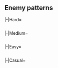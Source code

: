 <!-- 2 -->
{{Notice|The following enemy patterns and ship drops are autogenerated.<br>If in doubt, use tooltips to check sample sizes.}}
==Enemy patterns==
{{Section}}
<tabber>
|-|Hard=
{{Event/Map|
{{Event/MapNode|1|Hard|x=163|y=103}}
{{Event/MapNode|A|Hard|x=222|y=197}}
{{Event/MapNode|B|Hard|x=277|y=292}}
{{Event/MapNode|C|Hard|x=278|y=156}}
{{Event/MapNode|D|Hard|x=282|y=106}}
{{Event/MapNode|E|Hard|x=293|y=245}}
{{Event/MapNode|F|Hard|x=325|y=199}}
{{Event/MapNode|G|Hard|x=335|y=117}}
{{Event/MapNode|H|Hard|x=352|y=299}}
{{Event/MapNode|I|Hard|x=358|y=231}}
{{Event/MapNode|J|Hard|x=380|y=85}}
{{Event/MapNode|K|Hard|x=389|y=164}}
{{Event/MapNode|L|Hard|x=410|y=271}}
{{Event/MapNode|M|Hard|x=425|y=313}}
{{Event/MapNode|N|Hard|x=436|y=208}}
{{Event/MapNode|O|Hard|x=445|y=173}}
{{Event/MapNode|P|Hard|x=443|y=257}}
{{Event/MapNode|Q|Hard|x=460|y=231}}
{{Event/MapNode|R|Hard|x=491|y=259}}
{{Event/MapNode|S|Hard|x=478|y=300}}
{{Event/MapNode|T|Hard|x=432|y=127}}
{{Event/MapNode|U|Hard|x=503|y=88}}
{{Event/MapNode|V|Hard|x=498|y=181}}
{{Event/MapNode|W|Hard|x=540|y=130}}
{{Event/MapNode|X|Hard|x=551|y=223}}
{{Event/MapNode|Y|Hard|x=575|y=103}}
{{Event/MapNode|Z|Hard|x=588|y=183}}
{{Event/MapNode|ZZ|Hard|x=487|y=146}}
}}
<div class="scrollable" style="width:800px;max-height:400px;overflow:auto;">
{{Map/Nodes|diff=Hard|name=深海レーダー射撃 重巡戦隊
|B
|Ambush
|{{TooltipSimple|Line Ahead|31% (716/2294)}}<br>{{TooltipSimple|Echelon|20% (464/2294)}}
|Heavy Cruiser Ne-Class/Elite
|Heavy Cruiser Ne-Class/Elite
|Destroyer Ni-Class/Kai Late Model
|Destroyer Ni-Class/Kai Late Model
|Destroyer Ni-Class/Kai
|Destroyer Ni-Class/Kai
|-
|B
|Ambush
|{{TooltipSimple|Line Ahead|29% (673/2294)}}<br>{{TooltipSimple|Echelon|19% (441/2294)}}
|Heavy Cruiser Ne-Class/Elite
|Heavy Cruiser Ne-Class/Elite
|Heavy Cruiser Ne-Class/Elite
|Destroyer Ni-Class/Kai Late Model Elite
|Destroyer Ni-Class/Kai Late Model
|Destroyer Ni-Class/Kai Late Model
}}
{{Map/Nodes|diff=Hard|name=深海潜水艦隊 増援阻止線
|C
|Normal
|{{TooltipSimple|Echelon|24% (20833/85780)}}
|New Submarine Princess/Flagship III
|Submarine So-Class
|Submarine So-Class
|-
|C
|Normal
|{{TooltipSimple|Echelon|33% (28482/85780)}}
|New Submarine Princess/Flagship III
|Submarine So-Class/Elite
|Submarine So-Class/Elite
|-
|C
|Normal
|{{TooltipSimple|Echelon|24% (20662/85780)}}
|New Submarine Princess/Flagship III
|Submarine So-Class
|Submarine So-Class
|Submarine Yo-Class/Elite
|-
|C
|Normal
|{{TooltipSimple|Echelon|18% (15803/85780)}}
|New Submarine Princess/Flagship III
|Submarine So-Class/Elite
|Submarine So-Class/Elite
|Submarine So-Class/Elite
}}
{{Map/Nodes|diff=Hard|name=リコリス飛行場 基地航空隊
|D
|Defense
|{{TooltipSimple|Diamond|20% (13336/66886)}}
|Lycoris Princess/IV
|Airfield Princess/V
|-
|D
|Defense
|{{TooltipSimple|Diamond|20% (13398/66886)}}
|Lycoris Princess/IV
|Airfield Princess/V
|Airfield Princess/V
|-
|D
|Defense
|{{TooltipSimple|Diamond|20% (13361/66886)}}
|Lycoris Princess/V
|Airfield Princess/V
|Airfield Princess/V
|-
|D
|Defense
|{{TooltipSimple|Diamond|20% (13372/66886)}}
|Lycoris Princess/V
|Airfield Princess/V
|Airfield Princess/V
|Airfield Princess/V
|-
|D
|Defense
|{{TooltipSimple|Diamond|20% (13419/66886)}}
|Lycoris Princess/V
|Airfield Princess/VI
|Airfield Princess/VI
|Airfield Princess/V
}}
{{Map/Nodes|diff=Hard|name=深海巡洋艦部隊 前衛警戒隊
|E
|Normal
|{{TooltipSimple|Line Ahead|45% (15354/34357)}}<br>{{TooltipSimple|Double Line|30% (10460/34357)}}<br>{{TooltipSimple|Echelon|25% (8543/34357)}}
|Light Cruiser He-Class/Flagship
|Light Cruiser Ho-Class/Flagship
|Light Cruiser Tsu-Class/Elite
|Destroyer Ro-Class/Late Model
|Destroyer Ro-Class/Late Model
|Destroyer Ro-Class/Late Model
}}
{{Map/Nodes|diff=Hard|name=リコリス飛行場 基地航空隊
|F
|Defense
|{{TooltipSimple|Diamond|19% (8726/45676)}}
|Lycoris Princess/V
|-
|F
|Defense
|{{TooltipSimple|Diamond|19% (8734/45676)}}
|Lycoris Princess/IV
|Airfield Princess/V
|-
|F
|Defense
|{{TooltipSimple|Diamond|19% (8681/45676)}}
|Lycoris Princess/V
|Airfield Princess/V
|-
|F
|Defense
|{{TooltipSimple|Diamond|21% (9799/45676)}}
|Lycoris Princess/V
|Airfield Princess/V
|Airfield Princess/V
|-
|F
|Defense
|{{TooltipSimple|Diamond|21% (9736/45676)}}
|Lycoris Princess/V
|Airfield Princess/VI
|Airfield Princess/VI
}}
{{Map/Nodes|diff=Hard|name=リコリス飛行場 基地航空隊
|I
|Defense
|{{TooltipSimple|Diamond|20% (5933/29764)}}
|Lycoris Princess/IV
|Airfield Princess/V
|-
|I
|Defense
|{{TooltipSimple|Diamond|19% (5787/29764)}}
|Lycoris Princess/IV
|Airfield Princess/V
|Airfield Princess/V
|-
|I
|Defense
|{{TooltipSimple|Diamond|20% (6065/29764)}}
|Lycoris Princess/V
|Airfield Princess/V
|Airfield Princess/V
|-
|I
|Defense
|{{TooltipSimple|Diamond|20% (6032/29764)}}
|Lycoris Princess/V
|Airfield Princess/V
|Airfield Princess/V
|Airfield Princess/V
|-
|I
|Defense
|{{TooltipSimple|Diamond|20% (5947/29764)}}
|Lycoris Princess/V
|Airfield Princess/VI
|Airfield Princess/V
|Airfield Princess/V
}}
{{Map/Nodes|diff=Hard|name=深海ソロモン艦隊 前衛集団
|J
|Normal
|{{TooltipSimple|Line Ahead|30% (15343/50631)}}<br>{{TooltipSimple|Double Line|30% (15184/50631)}}
|Heavy Cruiser Ri-Class/Flagship
|Heavy Cruiser Ne-Class/Elite
|Heavy Cruiser Ne-Class/Elite
|Light Cruiser Tsu-Class
|Destroyer Ro-Class/Late Model
|Destroyer Ro-Class/Late Model
|-
|J
|Normal
|{{TooltipSimple|Diamond|40% (20104/50631)}}
|Light Carrier Nu-Class/Kai Flagship IV
|Heavy Cruiser Ne-Class/Elite
|Heavy Cruiser Ne-Class/Elite
|Light Cruiser Tsu-Class
|Destroyer Ro-Class/Late Model
|Destroyer Ro-Class/Late Model
}}
{{Map/Nodes|diff=Hard|name=リコリス飛行場 基地航空隊
|K
|Defense
|{{TooltipSimple|Diamond|10% (1103/11021)}}
|Lycoris Princess/IV
|-
|K
|Defense
|{{TooltipSimple|Diamond|10% (1117/11021)}}
|Lycoris Princess/IV
|Airfield Princess/V
|-
|K
|Defense
|{{TooltipSimple|Diamond|20% (2167/11021)}}
|Lycoris Princess/IV
|Airfield Princess/V
|Airfield Princess/V
|-
|K
|Defense
|{{TooltipSimple|Diamond|20% (2205/11021)}}
|Lycoris Princess/V
|Airfield Princess/V
|Airfield Princess/V
|-
|K
|Defense
|{{TooltipSimple|Diamond|20% (2217/11021)}}
|Lycoris Princess/V
|Airfield Princess/V
|Airfield Princess/V
|Airfield Princess/V
|-
|K
|Defense
|{{TooltipSimple|Diamond|20% (2212/11021)}}
|Lycoris Princess/V
|Airfield Princess/VI
|Airfield Princess/V
|Airfield Princess/V
}}
{{Map/Nodes|diff=Hard|name=深海ソロモン艦隊 重巡戦隊 前衛
|L
|Normal
|{{TooltipSimple|Line Ahead|40% (9614/24223)}}<br>{{TooltipSimple|Double Line|30% (7356/24223)}}<br>{{TooltipSimple|Echelon|30% (7253/24223)}}
|Heavy Cruiser Ri-Class/Kai Flagship
|Heavy Cruiser Ri-Class/Flagship
|Heavy Cruiser Ri-Class/Flagship
|Light Cruiser Tsu-Class
|Destroyer Ro-Class/Late Model
|Destroyer Ro-Class/Late Model
}}
{{Map/Nodes|diff=Hard|name=リコリス飛行場 基地航空隊
|N
|Defense
|{{TooltipSimple|Diamond|19% (781/4025)}}
|Lycoris Princess/IV
|Airfield Princess/V
|-
|N
|Defense
|{{TooltipSimple|Diamond|20% (812/4025)}}
|Lycoris Princess/IV
|Airfield Princess/V
|Airfield Princess/V
|-
|N
|Defense
|{{TooltipSimple|Diamond|20% (814/4025)}}
|Lycoris Princess/V
|Airfield Princess/V
|Airfield Princess/V
|-
|N
|Defense
|{{TooltipSimple|Diamond|20% (812/4025)}}
|Lycoris Princess/V
|Airfield Princess/V
|Airfield Princess/V
|Airfield Princess/V
|-
|N
|Defense
|{{TooltipSimple|Diamond|20% (806/4025)}}
|Lycoris Princess/V
|Airfield Princess/VI
|Airfield Princess/VI
|Airfield Princess/V
}}
{{Map/Nodes|diff=Hard|name=深海ブイン攻略部隊 火力支援群
|O
|Normal
|{{TooltipSimple|Line Ahead|45% (2652/5917)}}<br>{{TooltipSimple|Double Line|30% (1790/5917)}}<br>{{TooltipSimple|Diamond|25% (1475/5917)}}
|Battleship Princess
|Battleship Princess
|Light Cruiser Tsu-Class/Elite
|Destroyer Ni-Class/Kai Late Model Elite
|Destroyer Ni-Class/Kai Late Model
|Destroyer Ni-Class/Kai Late Model
}}
{{Map/Nodes|diff=Hard|name=深海ソロモン配備 魚雷艇教導団
|Q
|Normal
|{{TooltipSimple|Echelon|31% (50/160)}}
|Destroyer Ni-Class/Kai Late Model Elite
|Destroyer Ni-Class/Kai Late Model Elite
|PT Imp Pack/IV
|PT Imp Pack/IV
|PT Imp Pack/III
|PT Imp Pack/III
|-
|Q
|Normal
|{{TooltipSimple|Echelon|31% (50/160)}}
|Destroyer Ni-Class/Kai Late Model Elite
|Destroyer Ni-Class/Kai Late Model Elite
|Destroyer Ni-Class/Kai Late Model Elite
|PT Imp Pack/IV
|PT Imp Pack/IV
|PT Imp Pack/IV
|-
|Q
|Normal
|{{TooltipSimple|Echelon|38% (60/160)}}
|Light Cruiser Tsu-Class/Elite
|Destroyer Ni-Class/Kai Late Model Elite
|Destroyer Ni-Class/Kai Late Model Elite
|PT Imp Pack/IV
|PT Imp Pack/IV
|PT Imp Pack/IV
}}
{{Map/Nodes|diff=Hard|name=深海レーダー射撃 戦艦戦隊
|R
|Ambush
|{{TooltipSimple|Line Ahead|25% (3/12)}}<br>{{TooltipSimple|Echelon|33% (4/12)}}
|Battleship Ta-Class/Elite
|Battleship Ta-Class/Elite
|Destroyer Ni-Class/Kai Late Model Elite
|Destroyer Ni-Class/Kai Late Model Elite
|Destroyer Ni-Class/Kai
|Destroyer Ni-Class/Kai
|-
|R
|Ambush
|{{TooltipSimple|Line Ahead|42% (5/12)}}
|Battleship Ta-Class/Flagship
|Battleship Ta-Class/Flagship
|Destroyer Ni-Class/Kai Late Model Flagship
|Destroyer Ni-Class/Kai Late Model Flagship
|Destroyer Ni-Class/Kai Late Model
|Destroyer Ni-Class/Kai Late Model
}}
{{Map/Nodes|diff=Hard|name=深海ブイン攻略部隊 支援艦隊
|S
|Boss
|{{TooltipSimple|Line Ahead|35% (6966/19842)}}
|Southern War Princess
|Light Cruiser Tsu-Class/Elite
|Light Cruiser Tsu-Class/Elite
|Destroyer Na-Class/Late Model Elite
|Destroyer Na-Class/Late Model Elite
|Destroyer Na-Class/Late Model Elite
|-
|S
|Boss
|{{TooltipSimple|Line Ahead|35% (6930/19842)}}
|Southern War Princess
|Light Cruiser Tsu-Class/Elite
|Light Cruiser Tsu-Class/Elite
|Destroyer Ni-Class/Kai Late Model Elite
|Destroyer Na-Class/Late Model Elite
|Destroyer Na-Class/Late Model Elite
|-
|S
|Boss
|{{TooltipSimple|Line Ahead|30% (5946/19842)}}
|Southern War Princess
|Light Cruiser Tsu-Class/Elite
|Light Cruiser Tsu-Class/Elite
|Destroyer Ni-Class/Kai Late Model Elite
|Destroyer Ni-Class/Kai Late Model Elite
|Destroyer Na-Class/Late Model Elite
}}
{{Map/Nodes|diff=Hard|name=リコリス飛行場 基地航空隊
|T
|Defense
|{{TooltipSimple|Diamond|10% (4563/46024)}}
|Lycoris Princess/IV
|-
|T
|Defense
|{{TooltipSimple|Diamond|10% (4694/46024)}}
|Lycoris Princess/IV
|Airfield Princess/V
|-
|T
|Defense
|{{TooltipSimple|Diamond|20% (9139/46024)}}
|Lycoris Princess/IV
|Airfield Princess/V
|Airfield Princess/V
|-
|T
|Defense
|{{TooltipSimple|Diamond|20% (9289/46024)}}
|Lycoris Princess/V
|Airfield Princess/V
|Airfield Princess/V
|-
|T
|Defense
|{{TooltipSimple|Diamond|20% (9120/46024)}}
|Lycoris Princess/V
|Airfield Princess/V
|Airfield Princess/V
|Airfield Princess/V
|-
|T
|Defense
|{{TooltipSimple|Diamond|20% (9219/46024)}}
|Lycoris Princess/V
|Airfield Princess/VI
|Airfield Princess/V
|Airfield Princess/V
}}
{{Map/Nodes|diff=Hard|name=深海ソロモン派遣 空母任務部隊
|U
|Defense
|{{TooltipSimple|Diamond|20% (1921/9398)}}
|Standard Carrier Wo-Class/Kai Flagship IV
|Light Carrier Nu-Class/Kai Flagship III
|Light Carrier Nu-Class/Kai Flagship III
|Battleship Ta-Class/Flagship
|Light Cruiser He-Class/Flagship
|Light Cruiser Tsu-Class/Elite
|-
|U
|Defense
|{{TooltipSimple|Diamond|18% (1732/9398)}}
|Standard Carrier Wo-Class/Kai Flagship IV
|Light Carrier Nu-Class/Kai Flagship III
|Battleship Ta-Class/Flagship
|Battleship Ta-Class/Flagship
|Light Cruiser He-Class/Flagship
|Light Cruiser Tsu-Class/Elite
|-
|U
|Defense
|{{TooltipSimple|Diamond|61% (5745/9398)}}
|Standard Carrier Wo-Class/Kai Flagship IV
|Standard Carrier Wo-Class/Kai Flagship IV
|Battleship Ta-Class/Flagship
|Battleship Ta-Class/Flagship
|Light Cruiser He-Class/Flagship
|Light Cruiser Tsu-Class/Elite
}}
{{Map/Nodes|diff=Hard|name=深海任務部隊 上陸支援打撃群
|V
|Normal
|{{TooltipSimple|Line Ahead|24% (242/997)}}<br>{{TooltipSimple|Echelon|17% (171/997)}}
|Battleship Re-Class/Elite
|Battleship Re-Class/Elite
|Heavy Cruiser Ne-Class/Elite
|Light Cruiser Tsu-Class/Elite
|Destroyer Ni-Class/Kai Late Model
|Destroyer Ni-Class/Kai Late Model
|-
|V
|Normal
|{{TooltipSimple|Line Ahead|36% (363/997)}}<br>{{TooltipSimple|Double Line|22% (221/997)}}
|Battleship Re-Class/Elite
|Battleship Re-Class/Elite
|Heavy Cruiser Ne-Class/Elite
|Light Cruiser Tsu-Class/Elite
|Destroyer Ni-Class/Kai Late Model Elite
|Destroyer Ni-Class/Kai Late Model Elite
}}
{{Map/Nodes|diff=Hard|name=深海ソロモン派遣 機動部隊群
|W
|Normal
|{{TooltipSimple|Diamond|31% (1651/5374)}}
|Standard Carrier Wo-Class/Kai Flagship IV
|Light Carrier Nu-Class/Kai Flagship IV
|Light Carrier Nu-Class/Kai Flagship IV
|Light Carrier Nu-Class/Kai Flagship IV
|Battleship Princess
|Light Cruiser Tsu-Class/Elite
|-
|W
|Normal
|{{TooltipSimple|Diamond|36% (1932/5374)}}
|Standard Carrier Wo-Class/Kai Flagship IV
|Light Carrier Nu-Class/Kai Flagship IV
|Light Carrier Nu-Class/Kai Flagship IV
|Battleship Princess
|Battleship Princess
|Light Cruiser Tsu-Class/Elite
|-
|W
|Normal
|{{TooltipSimple|Diamond|33% (1791/5374)}}
|Standard Carrier Wo-Class/Kai Flagship IV
|Standard Carrier Wo-Class/Kai Flagship IV
|Light Carrier Nu-Class/Kai Flagship IV
|Battleship Princess
|Battleship Princess
|Light Cruiser Tsu-Class/Elite
}}
{{Map/Nodes|diff=Hard|name=深海ブイン攻略部隊 旗艦艦隊
|Z
|Boss
|{{TooltipSimple|Cruising<br>Formation 4|73% (18825/25948)}}
|Abyssal Sun Princess/III
|Battleship Princess
|Battleship Princess
|Light Carrier Nu-Class/Kai Flagship
|Light Carrier Nu-Class/Kai Flagship
|Transport Ship Wa-Class/Flagship
|Heavy Cruiser Ne-Class/Elite
|Light Cruiser Tsu-Class/Elite
|Light Cruiser Tsu-Class/Elite
|Destroyer Na-Class/Late Model Elite
|Destroyer Na-Class/Late Model Elite
|Destroyer Na-Class/Late Model Elite
|-
|Z
|Boss/Final
|{{TooltipSimple|Cruising<br>Formation 4|27% (7123/25948)}}
|Abyssal Sun Princess/Damaged III
|Aircraft Carrier Princess/II
|Battleship Princess
|Battleship Princess
|Light Carrier Nu-Class/Kai Flagship
|Light Carrier Nu-Class/Kai Flagship
|Heavy Cruiser Ne-Class/Elite
|Light Cruiser Tsu-Class/Elite
|Light Cruiser Tsu-Class/Elite
|Destroyer Na-Class/Late Model Flagship
|Destroyer Na-Class/Late Model Flagship
|Destroyer Na-Class/Late Model Flagship
}}
{{Map/Nodes|diff=Hard|name=深海ブイン旗艦艦隊 護衛潜水群
|ZZ
|Normal
|{{TooltipSimple|Echelon|21% (6432/29971)}}
|New Submarine Princess/Flagship III
|Submarine Ka-Class/Flagship
|Submarine Ka-Class/Flagship
|-
|ZZ
|Normal
|{{TooltipSimple|Echelon|36% (10899/29971)}}
|New Submarine Princess/Flagship III
|Submarine Yo-Class/Flagship
|Submarine Yo-Class/Flagship
|-
|ZZ
|Normal
|{{TooltipSimple|Echelon|25% (7477/29971)}}
|New Submarine Princess/Flagship III
|Submarine Ka-Class/Flagship
|Submarine Ka-Class/Flagship
|Submarine Yo-Class/Elite
|-
|ZZ
|Normal
|{{TooltipSimple|Echelon|17% (5163/29971)}}
|New Submarine Princess/Flagship III
|Submarine Yo-Class/Flagship
|Submarine Ka-Class/Flagship
|Submarine Ka-Class/Flagship
}}
</div> <!-- overflow -->
|-|Medium=
{{Event/Map|
{{Event/MapNode|1|Medium|x=163|y=103}}
{{Event/MapNode|A|Medium|x=222|y=197}}
{{Event/MapNode|B|Medium|x=277|y=292}}
{{Event/MapNode|C|Medium|x=278|y=156}}
{{Event/MapNode|D|Medium|x=282|y=106}}
{{Event/MapNode|E|Medium|x=293|y=245}}
{{Event/MapNode|F|Medium|x=325|y=199}}
{{Event/MapNode|G|Medium|x=335|y=117}}
{{Event/MapNode|H|Medium|x=352|y=299}}
{{Event/MapNode|I|Medium|x=358|y=231}}
{{Event/MapNode|J|Medium|x=380|y=85}}
{{Event/MapNode|K|Medium|x=389|y=164}}
{{Event/MapNode|L|Medium|x=410|y=271}}
{{Event/MapNode|M|Medium|x=425|y=313}}
{{Event/MapNode|N|Medium|x=436|y=208}}
{{Event/MapNode|O|Medium|x=445|y=173}}
{{Event/MapNode|P|Medium|x=443|y=257}}
{{Event/MapNode|Q|Medium|x=460|y=231}}
{{Event/MapNode|R|Medium|x=491|y=259}}
{{Event/MapNode|S|Medium|x=478|y=300}}
{{Event/MapNode|T|Medium|x=432|y=127}}
{{Event/MapNode|U|Medium|x=503|y=88}}
{{Event/MapNode|V|Medium|x=498|y=181}}
{{Event/MapNode|W|Medium|x=540|y=130}}
{{Event/MapNode|X|Medium|x=551|y=223}}
{{Event/MapNode|Y|Medium|x=575|y=103}}
{{Event/MapNode|Z|Medium|x=588|y=183}}
{{Event/MapNode|ZZ|Medium|x=487|y=146}}
}}
<div class="scrollable" style="width:800px;max-height:400px;overflow:auto;">
{{Map/Nodes|diff=Medium|name=深海レーダー射撃 重巡戦隊
|B
|Ambush
|{{TooltipSimple|Line Ahead|31% (69/225)}}<br>{{TooltipSimple|Echelon|16% (35/225)}}
|Heavy Cruiser Ne-Class
|Heavy Cruiser Ne-Class
|Destroyer Ni-Class/Kai Late Model
|Destroyer Ni-Class/Kai
|Destroyer Ni-Class/Kai
|-
|B
|Ambush
|{{TooltipSimple|Line Ahead|34% (77/225)}}<br>{{TooltipSimple|Echelon|20% (44/225)}}
|Heavy Cruiser Ne-Class
|Heavy Cruiser Ne-Class
|Heavy Cruiser Ne-Class
|Destroyer Ni-Class/Kai Late Model
|Destroyer Ni-Class/Kai
|Destroyer Ni-Class/Kai
}}
{{Map/Nodes|diff=Medium|name=深海潜水艦隊 増援阻止線
|C
|Normal
|{{TooltipSimple|Echelon|14% (1609/11472)}}
|New Submarine Princess/Flagship
|Submarine So-Class
|Submarine So-Class
|-
|C
|Normal
|{{TooltipSimple|Echelon|36% (4107/11472)}}
|New Submarine Princess/Flagship III
|Submarine So-Class
|Submarine So-Class
|-
|C
|Normal
|{{TooltipSimple|Echelon|14% (1607/11472)}}
|New Submarine Princess/Flagship II
|Submarine So-Class
|Submarine So-Class
|Submarine Yo-Class
|-
|C
|Normal
|{{TooltipSimple|Echelon|21% (2446/11472)}}
|New Submarine Princess/Flagship II
|Submarine So-Class
|Submarine So-Class
|Submarine So-Class
|-
|C
|Normal
|{{TooltipSimple|Echelon|15% (1703/11472)}}
|New Submarine Princess/Flagship III
|Submarine So-Class
|Submarine So-Class
|Submarine Yo-Class/Elite
}}
{{Map/Nodes|diff=Medium|name=リコリス飛行場 基地航空隊
|D
|Defense
|{{TooltipSimple|Line Abreast|15% (1382/9267)}}
|Lycoris Princess/IV
|-
|D
|Defense
|{{TooltipSimple|Diamond|15% (1395/9267)}}
|Lycoris Princess/IV
|Airfield Princess/V
|-
|D
|Defense
|{{TooltipSimple|Echelon|15% (1385/9267)}}
|Airfield Princess/V
|Airfield Princess/V
|-
|D
|Defense
|{{TooltipSimple|Diamond|20% (1896/9267)}}
|Lycoris Princess/IV
|Airfield Princess/V
|Airfield Princess/V
|-
|D
|Defense
|{{TooltipSimple|Diamond|14% (1339/9267)}}
|Lycoris Princess/V
|Airfield Princess/V
|Airfield Princess/V
|-
|D
|Defense
|{{TooltipSimple|Diamond|20% (1870/9267)}}
|Airfield Princess/V
|Airfield Princess/V
|Airfield Princess/V
}}
{{Map/Nodes|diff=Medium|name=深海巡洋艦部隊 前衛警戒隊
|E
|Normal
|{{TooltipSimple|Line Ahead|45% (2093/4625)}}<br>{{TooltipSimple|Double Line|31% (1437/4625)}}<br>{{TooltipSimple|Echelon|24% (1095/4625)}}
|Light Cruiser He-Class/Flagship
|Light Cruiser Ho-Class/Flagship
|Light Cruiser Tsu-Class
|Destroyer Ro-Class/Late Model
|Destroyer I-Class
|Destroyer I-Class
}}
{{Map/Nodes|diff=Medium|name=リコリス飛行場 基地航空隊
|F
|Defense
|{{TooltipSimple|Diamond|20% (1002/5054)}}
|Lycoris Princess/IV
|-
|F
|Defense
|{{TooltipSimple|Diamond|20% (1010/5054)}}
|Lycoris Princess/V
|-
|F
|Defense
|{{TooltipSimple|Echelon|20% (1029/5054)}}
|Airfield Princess/VII
|-
|F
|Defense
|{{TooltipSimple|Diamond|20% (1003/5054)}}
|Lycoris Princess/IV
|Airfield Princess/V
|-
|F
|Defense
|{{TooltipSimple|Diamond|20% (1010/5054)}}
|Lycoris Princess/V
|Airfield Princess/V
}}
{{Map/Nodes|diff=Medium|name=リコリス飛行場 基地航空隊
|I
|Defense
|{{TooltipSimple|Diamond|19% (805/4149)}}
|Lycoris Princess/IV
|-
|I
|Defense
|{{TooltipSimple|Diamond|19% (805/4149)}}
|Lycoris Princess/IV
|Airfield Princess/V
|-
|I
|Defense
|{{TooltipSimple|Echelon|19% (808/4149)}}
|Airfield Princess/V
|Airfield Princess/V
|-
|I
|Defense
|{{TooltipSimple|Diamond|21% (870/4149)}}
|Lycoris Princess/IV
|Airfield Princess/V
|Airfield Princess/V
|-
|I
|Defense
|{{TooltipSimple|Diamond|21% (861/4149)}}
|Lycoris Princess/V
|Airfield Princess/V
|Airfield Princess/V
}}
{{Map/Nodes|diff=Medium|name=深海ソロモン艦隊 前衛集団
|J
|Normal
|{{TooltipSimple|Line Ahead|40% (3152/7864)}}<br>{{TooltipSimple|Double Line|30% (2350/7864)}}
|Heavy Cruiser Ri-Class/Flagship
|Heavy Cruiser Ne-Class/Elite
|Light Cruiser Tsu-Class
|Destroyer Ro-Class/Late Model
|Destroyer I-Class
|Destroyer I-Class
|-
|J
|Normal
|{{TooltipSimple|Diamond|30% (2362/7864)}}
|Light Carrier Nu-Class/Kai Elite III
|Heavy Cruiser Ne-Class/Elite
|Light Cruiser Tsu-Class
|Destroyer Ro-Class/Late Model
|Destroyer I-Class
|Destroyer I-Class
}}
{{Map/Nodes|diff=Medium|name=リコリス飛行場 基地航空隊
|K
|Defense
|{{TooltipSimple|Diamond|20% (214/1050)}}
|Lycoris Princess/IV
|-
|K
|Defense
|{{TooltipSimple|Line Abreast|9% (90/1050)}}
|Airfield Princess/VI
|-
|K
|Defense
|{{TooltipSimple|Diamond|19% (202/1050)}}
|Lycoris Princess/IV
|Airfield Princess/V
|-
|K
|Defense
|{{TooltipSimple|Echelon|16% (169/1050)}}
|Airfield Princess/V
|Airfield Princess/V
|-
|K
|Defense
|{{TooltipSimple|Diamond|22% (226/1050)}}
|Lycoris Princess/IV
|Airfield Princess/V
|Airfield Princess/V
|-
|K
|Defense
|{{TooltipSimple|Diamond|14% (149/1050)}}
|Lycoris Princess/V
|Airfield Princess/V
|Airfield Princess/V
}}
{{Map/Nodes|diff=Medium|name=深海ソロモン艦隊 重巡戦隊 前衛
|L
|Normal
|{{TooltipSimple|Line Ahead|40% (1413/3572)}}<br>{{TooltipSimple|Double Line|31% (1096/3572)}}<br>{{TooltipSimple|Echelon|30% (1063/3572)}}
|Heavy Cruiser Ri-Class/Flagship
|Heavy Cruiser Ri-Class/Flagship
|Light Cruiser Tsu-Class
|Destroyer Ro-Class/Late Model
|Destroyer Ro-Class/Late Model
|Destroyer I-Class
}}
{{Map/Nodes|diff=Medium|name=リコリス飛行場 基地航空隊
|N
|Defense
|{{TooltipSimple|Line Abreast|16% (59/373)}}
|Lycoris Princess/IV
|-
|N
|Defense
|{{TooltipSimple|Diamond|18% (67/373)}}
|Lycoris Princess/IV
|Airfield Princess/V
|-
|N
|Defense
|{{TooltipSimple|Echelon|17% (62/373)}}
|Airfield Princess/V
|Airfield Princess/V
|-
|N
|Defense
|{{TooltipSimple|Diamond|23% (86/373)}}
|Lycoris Princess/IV
|Airfield Princess/V
|Airfield Princess/V
|-
|N
|Defense
|{{TooltipSimple|Diamond|11% (40/373)}}
|Lycoris Princess/V
|Airfield Princess/V
|Airfield Princess/V
|-
|N
|Defense
|{{TooltipSimple|Diamond|16% (59/373)}}
|Airfield Princess/V
|Airfield Princess/V
|Airfield Princess/V
}}
{{Map/Nodes|diff=Medium|name=深海ブイン攻略部隊 火力支援群
|O
|Normal
|{{TooltipSimple|Line Ahead|45% (292/654)}}<br>{{TooltipSimple|Double Line|29% (191/654)}}<br>{{TooltipSimple|Echelon|26% (171/654)}}
|Battleship Princess
|Battleship Princess
|Light Cruiser Tsu-Class
|Destroyer Ni-Class/Kai Late Model
|Destroyer Ni-Class/Kai
|Destroyer Ni-Class/Kai
}}
{{Map/Nodes|diff=Medium|name=深海ソロモン配備 魚雷艇教導団
|Q
|Normal
|{{TooltipSimple|Echelon|16% (5/32)}}
|Destroyer Ni-Class/Kai Late Model
|Destroyer Ni-Class/Kai Late Model
|PT Imp Pack/III
|PT Imp Pack/III
|PT Imp Pack/II
|PT Imp Pack/II
|-
|Q
|Normal
|{{TooltipSimple|Echelon|34% (11/32)}}
|Destroyer Ni-Class/Kai Late Model
|Destroyer Ni-Class/Kai Late Model
|Destroyer Ni-Class/Kai Late Model
|PT Imp Pack/III
|PT Imp Pack/II
|PT Imp Pack/II
|-
|Q
|Normal
|{{TooltipSimple|Echelon|25% (8/32)}}
|Light Cruiser Tsu-Class
|Destroyer Ni-Class/Kai Late Model
|Destroyer Ni-Class/Kai Late Model
|PT Imp Pack/III
|PT Imp Pack/II
|PT Imp Pack/II
|-
|Q
|Normal
|{{TooltipSimple|Echelon|25% (8/32)}}
|Destroyer Ni-Class/Kai Late Model Elite
|Destroyer Ni-Class/Kai Late Model Elite
|PT Imp Pack/IV
|PT Imp Pack/IV
|PT Imp Pack/III
|PT Imp Pack/III
}}
{{Map/Nodes|diff=Medium|name=深海ブイン攻略部隊 支援艦隊
|S
|Boss
|{{TooltipSimple|Line Ahead|36% (1128/3115)}}
|Southern War Princess
|Light Cruiser Tsu-Class
|Light Cruiser Tsu-Class
|Destroyer Na-Class/Late Model
|Destroyer Na-Class/Late Model
|Destroyer Ni-Class/Kai
|-
|S
|Boss
|{{TooltipSimple|Line Ahead|34% (1066/3115)}}
|Southern War Princess
|Light Cruiser Tsu-Class
|Light Cruiser Tsu-Class
|Destroyer Na-Class/Late Model
|Destroyer Ni-Class/Kai
|Destroyer Ni-Class/Kai
|-
|S
|Boss
|{{TooltipSimple|Line Ahead|30% (921/3115)}}
|Southern War Princess
|Light Cruiser Tsu-Class
|Light Cruiser Tsu-Class
|Destroyer Ni-Class/Kai
|Destroyer Ni-Class/Kai
|Destroyer Ni-Class/Kai
}}
{{Map/Nodes|diff=Medium|name=リコリス飛行場 基地航空隊
|T
|Defense
|{{TooltipSimple|Diamond|21% (1542/7479)}}
|Lycoris Princess/IV
|-
|T
|Defense
|{{TooltipSimple|Line Abreast|10% (754/7479)}}
|Airfield Princess/VI
|-
|T
|Defense
|{{TooltipSimple|Diamond|19% (1434/7479)}}
|Lycoris Princess/IV
|Airfield Princess/V
|-
|T
|Defense
|{{TooltipSimple|Echelon|16% (1183/7479)}}
|Airfield Princess/V
|Airfield Princess/V
|-
|T
|Defense
|{{TooltipSimple|Diamond|20% (1468/7479)}}
|Lycoris Princess/IV
|Airfield Princess/V
|Airfield Princess/V
|-
|T
|Defense
|{{TooltipSimple|Diamond|15% (1098/7479)}}
|Lycoris Princess/V
|Airfield Princess/V
|Airfield Princess/V
}}
{{Map/Nodes|diff=Medium|name=深海ソロモン派遣 空母任務部隊
|U
|Defense
|{{TooltipSimple|Diamond|21% (482/2246)}}
|Standard Carrier Wo-Class/Flagship IV
|Light Carrier Nu-Class/Elite II
|Light Carrier Nu-Class/Elite II
|Battleship Ta-Class/Elite
|Light Cruiser He-Class/Flagship
|Light Cruiser Tsu-Class
|-
|U
|Defense
|{{TooltipSimple|Diamond|19% (433/2246)}}
|Standard Carrier Wo-Class/Flagship IV
|Light Carrier Nu-Class/Flagship II
|Battleship Ta-Class/Elite
|Battleship Ta-Class/Elite
|Light Cruiser He-Class/Flagship
|Light Cruiser Tsu-Class
|-
|U
|Defense
|{{TooltipSimple|Diamond|59% (1331/2246)}}
|Standard Carrier Wo-Class/Flagship IV
|Standard Carrier Wo-Class/Flagship IV
|Battleship Ta-Class/Elite
|Battleship Ta-Class/Elite
|Light Cruiser He-Class/Flagship
|Light Cruiser Tsu-Class
}}
{{Map/Nodes|diff=Medium|name=深海任務部隊 上陸支援打撃群
|V
|Normal
|{{TooltipSimple|Line Ahead|22% (204/924)}}<br>{{TooltipSimple|Double Line|15% (140/924)}}
|Battleship Re-Class
|Heavy Cruiser Ne-Class
|Light Cruiser Tsu-Class
|Destroyer Ni-Class/Kai Late Model
|Destroyer Ni-Class/Kai
|Destroyer Ni-Class/Kai
|-
|V
|Normal
|{{TooltipSimple|Line Ahead|37% (340/924)}}<br>{{TooltipSimple|Double Line|26% (240/924)}}
|Battleship Re-Class
|Battleship Re-Class
|Heavy Cruiser Ne-Class
|Light Cruiser Tsu-Class
|Destroyer Ni-Class/Kai Late Model
|Destroyer Ni-Class/Kai Late Model
}}
{{Map/Nodes|diff=Medium|name=深海ソロモン派遣 機動部隊群
|W
|Normal
|{{TooltipSimple|Diamond|32% (546/1684)}}
|Light Carrier Nu-Class/Elite II
|Light Carrier Nu-Class/Elite II
|Light Carrier Nu-Class/Kai Elite III
|Light Carrier Nu-Class/Kai Elite III
|Battleship Princess
|Light Cruiser Tsu-Class
|-
|W
|Normal
|{{TooltipSimple|Diamond|35% (587/1684)}}
|Standard Carrier Wo-Class/Flagship IV
|Light Carrier Nu-Class/Kai Elite III
|Light Carrier Nu-Class/Kai Elite III
|Light Carrier Nu-Class/Kai Elite III
|Battleship Princess
|Light Cruiser Tsu-Class
|-
|W
|Normal
|{{TooltipSimple|Diamond|33% (551/1684)}}
|Standard Carrier Wo-Class/Flagship IV
|Standard Carrier Wo-Class/Flagship IV
|Light Carrier Nu-Class/Kai Elite III
|Light Carrier Nu-Class/Kai Elite III
|Battleship Princess
|Light Cruiser Tsu-Class
}}
{{Map/Nodes|diff=Medium|name=深海ブイン攻略部隊 旗艦艦隊
|Z
|Boss
|{{TooltipSimple|Cruising<br>Formation 4|74% (3639/4915)}}
|Abyssal Sun Princess/II
|Battleship Princess
|Battleship Princess
|Light Carrier Nu-Class/Elite III
|Light Carrier Nu-Class/Elite III
|Transport Ship Wa-Class/Elite
|Heavy Cruiser Ne-Class
|Light Cruiser Tsu-Class
|Light Cruiser Tsu-Class
|Destroyer Na-Class
|Destroyer Na-Class
|Destroyer Na-Class
|-
|Z
|Boss/Final
|{{TooltipSimple|Cruising<br>Formation 4|26% (1276/4915)}}
|Abyssal Sun Princess/Damaged II
|Aircraft Carrier Princess/II
|Battleship Princess
|Battleship Princess
|Light Carrier Nu-Class/Kai Elite
|Light Carrier Nu-Class/Kai Elite
|Heavy Cruiser Ne-Class/Elite
|Light Cruiser Tsu-Class/Elite
|Light Cruiser Tsu-Class/Elite
|Destroyer Na-Class/Late Model
|Destroyer Na-Class/Late Model
|Destroyer Na-Class/Late Model
}}
{{Map/Nodes|diff=Medium|name=深海ブイン旗艦艦隊 護衛潜水群
|ZZ
|Normal
|{{TooltipSimple|Echelon|23% (868/3807)}}
|New Submarine Princess/Flagship
|Submarine Yo-Class/Elite
|Submarine Yo-Class/Elite
|-
|ZZ
|Normal
|{{TooltipSimple|Echelon|36% (1362/3807)}}
|New Submarine Princess/Flagship II
|Submarine Ka-Class/Elite
|Submarine Ka-Class/Elite
|Submarine Yo-Class
|-
|ZZ
|Normal
|{{TooltipSimple|Echelon|41% (1577/3807)}}
|New Submarine Princess/Flagship II
|Submarine Yo-Class/Flagship
|Submarine Ka-Class/Elite
|Submarine Ka-Class/Elite
}}
</div> <!-- overflow -->
|-|Easy=
{{Event/Map|
{{Event/MapNode|1|Easy|x=163|y=103}}
{{Event/MapNode|A|Easy|x=222|y=197}}
{{Event/MapNode|B|Easy|x=277|y=292}}
{{Event/MapNode|C|Easy|x=278|y=156}}
{{Event/MapNode|D|Easy|x=282|y=106}}
{{Event/MapNode|E|Easy|x=293|y=245}}
{{Event/MapNode|F|Easy|x=325|y=199}}
{{Event/MapNode|G|Easy|x=335|y=117}}
{{Event/MapNode|H|Easy|x=352|y=299}}
{{Event/MapNode|I|Easy|x=358|y=231}}
{{Event/MapNode|J|Easy|x=380|y=85}}
{{Event/MapNode|K|Easy|x=389|y=164}}
{{Event/MapNode|L|Easy|x=410|y=271}}
{{Event/MapNode|M|Easy|x=425|y=313}}
{{Event/MapNode|N|Easy|x=436|y=208}}
{{Event/MapNode|O|Easy|x=445|y=173}}
{{Event/MapNode|P|Easy|x=443|y=257}}
{{Event/MapNode|Q|Easy|x=460|y=231}}
{{Event/MapNode|R|Easy|x=491|y=259}}
{{Event/MapNode|S|Easy|x=478|y=300}}
{{Event/MapNode|T|Easy|x=432|y=127}}
{{Event/MapNode|U|Easy|x=503|y=88}}
{{Event/MapNode|V|Easy|x=498|y=181}}
{{Event/MapNode|W|Easy|x=540|y=130}}
{{Event/MapNode|X|Easy|x=551|y=223}}
{{Event/MapNode|Y|Easy|x=575|y=103}}
{{Event/MapNode|Z|Easy|x=588|y=183}}
{{Event/MapNode|ZZ|Easy|x=487|y=146}}
}}
<div class="scrollable" style="width:800px;max-height:400px;overflow:auto;">
{{Map/Nodes|diff=Easy|name=深海レーダー射撃 重巡戦隊
|B
|Ambush
|{{TooltipSimple|Echelon|29% (156/530)}}
|Heavy Cruiser Ne-Class
|Heavy Cruiser Ne-Class
|Destroyer Ni-Class/Kai
|Destroyer Ni-Class/Kai
|-
|B
|Ambush
|{{TooltipSimple|Line Ahead|43% (228/530)}}<br>{{TooltipSimple|Echelon|28% (146/530)}}
|Heavy Cruiser Ne-Class
|Heavy Cruiser Ne-Class
|Destroyer Ni-Class/Kai Late Model
|Destroyer Ni-Class/Kai
|Destroyer Ni-Class/Kai
}}
{{Map/Nodes|diff=Easy|name=深海潜水艦隊 増援阻止線
|C
|Normal
|{{TooltipSimple|Echelon|20% (7052/34535)}}
|New Submarine Princess/Flagship
|Submarine Yo-Class
|-
|C
|Normal
|{{TooltipSimple|Line Abreast|20% (6958/34535)}}
|New Submarine Princess/Flagship
|Submarine So-Class
|-
|C
|Normal
|{{TooltipSimple|Echelon|40% (13697/34535)}}
|New Submarine Princess/Flagship
|Submarine So-Class
|Submarine So-Class
|-
|C
|Normal
|{{TooltipSimple|Echelon|20% (6828/34535)}}
|New Submarine Princess/Flagship II
|Submarine So-Class
|Submarine So-Class
|Submarine Yo-Class
}}
{{Map/Nodes|diff=Easy|name=リコリス飛行場 基地航空隊
|D
|Defense
|{{TooltipSimple|Line Abreast|20% (5012/25391)}}
|Lycoris Princess/IV
|-
|D
|Defense
|{{TooltipSimple|Echelon|5% (1251/25391)}}
|Airfield Princess/V
|-
|D
|Defense
|{{TooltipSimple|Diamond|20% (5192/25391)}}
|Lycoris Princess/IV
|Airfield Princess/V
|-
|D
|Defense
|{{TooltipSimple|Echelon|20% (5165/25391)}}
|Airfield Princess/V
|Airfield Princess/V
|-
|D
|Defense
|{{TooltipSimple|Diamond|14% (3619/25391)}}
|Lycoris Princess/IV
|Airfield Princess/V
|Airfield Princess/V
|-
|D
|Defense
|{{TooltipSimple|Diamond|20% (5152/25391)}}
|Airfield Princess/V
|Airfield Princess/V
|Airfield Princess/V
}}
{{Map/Nodes|diff=Easy|name=深海巡洋艦部隊 前衛警戒隊
|E
|Normal
|{{TooltipSimple|Line Ahead|35% (8760/24794)}}<br>{{TooltipSimple|Double Line|25% (6265/24794)}}<br>{{TooltipSimple|Echelon|20% (4968/24794)}}
|Light Cruiser Ho-Class/Flagship
|Light Cruiser Tsu-Class
|Destroyer Ro-Class/Late Model
|Destroyer I-Class
|Destroyer I-Class
|Destroyer I-Class
|-
|E
|Normal
|{{TooltipSimple|Double Line|9% (2334/24794)}}<br>{{TooltipSimple|Echelon|10% (2467/24794)}}
|Light Cruiser He-Class/Flagship
|Light Cruiser Ho-Class/Flagship
|Light Cruiser Tsu-Class
|Destroyer Ro-Class/Late Model
|Destroyer I-Class
|Destroyer I-Class
}}
{{Map/Nodes|diff=Easy|name=リコリス飛行場 基地航空隊
|F
|Defense
|{{TooltipSimple|Diamond|20% (5386/26775)}}
|Lycoris Princess/IV
|-
|F
|Defense
|{{TooltipSimple|Diamond|20% (5398/26775)}}
|Lycoris Princess/V
|-
|F
|Defense
|{{TooltipSimple|Echelon|20% (5430/26775)}}
|Airfield Princess/V
|-
|F
|Defense
|{{TooltipSimple|Line Abreast|20% (5277/26775)}}
|Airfield Princess/VI
|-
|F
|Defense
|{{TooltipSimple|Echelon|20% (5284/26775)}}
|Airfield Princess/VII
}}
{{Map/Nodes|diff=Easy|name=リコリス飛行場 基地航空隊
|I
|Defense
|{{TooltipSimple|Diamond|20% (4658/23410)}}
|Lycoris Princess/IV
|-
|I
|Defense
|{{TooltipSimple|Echelon|20% (4654/23410)}}
|Airfield Princess/V
|-
|I
|Defense
|{{TooltipSimple|Line Abreast|20% (4729/23410)}}
|Airfield Princess/VI
|-
|I
|Defense
|{{TooltipSimple|Diamond|20% (4629/23410)}}
|Lycoris Princess/IV
|Airfield Princess/V
|-
|I
|Defense
|{{TooltipSimple|Echelon|20% (4740/23410)}}
|Airfield Princess/V
|Airfield Princess/V
}}
{{Map/Nodes|diff=Easy|name=深海ソロモン艦隊 前衛集団
|J
|Normal
|{{TooltipSimple|Line Ahead|30% (8313/27861)}}<br>{{TooltipSimple|Double Line|30% (8381/27861)}}
|Heavy Cruiser Ri-Class/Flagship
|Heavy Cruiser Ri-Class/Elite
|Light Cruiser Tsu-Class
|Destroyer Ro-Class/Late Model
|Destroyer I-Class
|Destroyer I-Class
|-
|J
|Normal
|{{TooltipSimple|Diamond|30% (8390/27861)}}
|Light Carrier Nu-Class/Elite IV
|Heavy Cruiser Ri-Class/Elite
|Light Cruiser Tsu-Class
|Destroyer Ro-Class/Late Model
|Destroyer I-Class
|Destroyer I-Class
|-
|J
|Normal
|{{TooltipSimple|Diamond|10% (2777/27861)}}
|Light Carrier Nu-Class/Kai Elite III
|Heavy Cruiser Ne-Class/Elite
|Light Cruiser Tsu-Class
|Destroyer Ro-Class/Late Model
|Destroyer I-Class
|Destroyer I-Class
}}
{{Map/Nodes|diff=Easy|name=リコリス飛行場 基地航空隊
|K
|Defense
|{{TooltipSimple|Diamond|20% (363/1858)}}
|Lycoris Princess/IV
|-
|K
|Defense
|{{TooltipSimple|Echelon|22% (401/1858)}}
|Airfield Princess/V
|-
|K
|Defense
|{{TooltipSimple|Line Abreast|19% (355/1858)}}
|Airfield Princess/VI
|-
|K
|Defense
|{{TooltipSimple|Diamond|18% (334/1858)}}
|Lycoris Princess/IV
|Airfield Princess/V
|-
|K
|Defense
|{{TooltipSimple|Echelon|22% (405/1858)}}
|Airfield Princess/V
|Airfield Princess/V
}}
{{Map/Nodes|diff=Easy|name=深海ソロモン艦隊 重巡戦隊 前衛
|L
|Normal
|{{TooltipSimple|Line Ahead|35% (7534/21785)}}<br>{{TooltipSimple|Double Line|26% (5563/21785)}}<br>{{TooltipSimple|Echelon|20% (4434/21785)}}
|Heavy Cruiser Ri-Class/Flagship
|Heavy Cruiser Ri-Class/Elite
|Light Cruiser Tsu-Class
|Destroyer Ro-Class/Late Model
|Destroyer I-Class
|Destroyer I-Class
|-
|L
|Normal
|{{TooltipSimple|Double Line|10% (2082/21785)}}<br>{{TooltipSimple|Echelon|10% (2172/21785)}}
|Heavy Cruiser Ri-Class/Flagship
|Heavy Cruiser Ri-Class/Flagship
|Light Cruiser Tsu-Class
|Destroyer Ro-Class/Late Model
|Destroyer Ro-Class/Late Model
|Destroyer I-Class
}}
{{Map/Nodes|diff=Easy|name=リコリス飛行場 基地航空隊
|N
|Defense
|{{TooltipSimple|Line Abreast|17% (69/406)}}
|Lycoris Princess/IV
|-
|N
|Defense
|{{TooltipSimple|Echelon|5% (20/406)}}
|Airfield Princess/V
|-
|N
|Defense
|{{TooltipSimple|Diamond|23% (94/406)}}
|Lycoris Princess/IV
|Airfield Princess/V
|-
|N
|Defense
|{{TooltipSimple|Echelon|19% (77/406)}}
|Airfield Princess/V
|Airfield Princess/V
|-
|N
|Defense
|{{TooltipSimple|Diamond|14% (58/406)}}
|Lycoris Princess/IV
|Airfield Princess/V
|Airfield Princess/V
|-
|N
|Defense
|{{TooltipSimple|Diamond|22% (88/406)}}
|Airfield Princess/V
|Airfield Princess/V
|Airfield Princess/V
}}
{{Map/Nodes|diff=Easy|name=深海ブイン攻略部隊 火力支援群
|O
|Normal
|{{TooltipSimple|Line Ahead|41% (371/912)}}<br>{{TooltipSimple|Double Line|31% (286/912)}}<br>{{TooltipSimple|Echelon|8% (77/912)}}
|Battleship Princess
|Destroyer Ni-Class/Kai Late Model
|Destroyer Ni-Class/Kai
|Destroyer Ni-Class/Kai
|Destroyer I-Class
|Destroyer I-Class
|-
|O
|Normal
|{{TooltipSimple|Double Line|9% (80/912)}}<br>{{TooltipSimple|Echelon|11% (98/912)}}
|Battleship Princess
|Battleship Princess
|Light Cruiser Tsu-Class
|Destroyer Ni-Class/Kai Late Model
|Destroyer Ni-Class/Kai
|Destroyer Ni-Class/Kai
}}
{{Map/Nodes|diff=Easy|name=深海ソロモン配備 魚雷艇教導団
|Q
|Normal
|{{TooltipSimple|Echelon|21% (26/124)}}
|Destroyer Ni-Class/Kai
|Destroyer Ni-Class/Kai
|PT Imp Pack/II
|PT Imp Pack/II
|PT Imp Pack
|PT Imp Pack
|-
|Q
|Normal
|{{TooltipSimple|Echelon|23% (29/124)}}
|Destroyer Ni-Class/Kai Late Model
|Destroyer Ni-Class/Kai
|Destroyer Ni-Class/Kai
|PT Imp Pack/II
|PT Imp Pack
|PT Imp Pack
|-
|Q
|Normal
|{{TooltipSimple|Echelon|19% (24/124)}}
|Destroyer Ni-Class/Kai Late Model
|Destroyer Ni-Class/Kai Late Model
|PT Imp Pack/III
|PT Imp Pack/III
|PT Imp Pack/II
|PT Imp Pack/II
|-
|Q
|Normal
|{{TooltipSimple|Echelon|36% (45/124)}}
|Light Cruiser Tsu-Class
|Destroyer Ni-Class/Kai
|Destroyer Ni-Class/Kai
|PT Imp Pack/II
|PT Imp Pack
|PT Imp Pack
}}
{{Map/Nodes|diff=Easy|name=深海レーダー射撃 戦艦戦隊
|R
|Ambush
|{{TooltipSimple|Echelon|100% (2/2)}}
|Battleship Ta-Class/Elite
|Destroyer Ni-Class/Kai
|Destroyer Ni-Class/Kai
|Destroyer I-Class
|Destroyer I-Class
}}
{{Map/Nodes|diff=Easy|name=深海ブイン攻略部隊 支援艦隊
|S
|Boss
|{{TooltipSimple|Line Ahead|35% (6866/19639)}}
|Southern War Princess
|Light Cruiser Tsu-Class
|Destroyer Na-Class/Late Model
|Destroyer Na-Class/Late Model
|Destroyer Ni-Class/Kai
|Destroyer I-Class
|-
|S
|Boss
|{{TooltipSimple|Line Ahead|25% (4956/19639)}}
|Southern War Princess
|Light Cruiser Tsu-Class
|Destroyer Na-Class/Late Model
|Destroyer Ni-Class/Kai
|Destroyer Ni-Class/Kai
|Destroyer I-Class
|-
|S
|Boss
|{{TooltipSimple|Line Ahead|25% (4875/19639)}}
|Southern War Princess
|Light Cruiser Tsu-Class
|Destroyer Ni-Class/Kai
|Destroyer Ni-Class/Kai
|Destroyer I-Class
|Destroyer I-Class
|-
|S
|Boss
|{{TooltipSimple|Line Ahead|15% (2942/19639)}}
|Southern War Princess
|Light Cruiser Tsu-Class
|Light Cruiser Tsu-Class
|Destroyer Ni-Class/Kai
|Destroyer Ni-Class/Kai
|Destroyer Ni-Class/Kai
}}
{{Map/Nodes|diff=Easy|name=リコリス飛行場 基地航空隊
|T
|Defense
|{{TooltipSimple|Diamond|20% (5424/27307)}}
|Lycoris Princess/IV
|-
|T
|Defense
|{{TooltipSimple|Echelon|20% (5421/27307)}}
|Airfield Princess/V
|-
|T
|Defense
|{{TooltipSimple|Line Abreast|19% (5295/27307)}}
|Airfield Princess/VI
|-
|T
|Defense
|{{TooltipSimple|Diamond|21% (5616/27307)}}
|Lycoris Princess/IV
|Airfield Princess/V
|-
|T
|Defense
|{{TooltipSimple|Echelon|20% (5551/27307)}}
|Airfield Princess/V
|Airfield Princess/V
}}
{{Map/Nodes|diff=Easy|name=深海ソロモン派遣 空母任務部隊
|U
|Defense
|{{TooltipSimple|Diamond|20% (1879/9452)}}
|Standard Carrier Wo-Class/Flagship IV
|Light Carrier Nu-Class/Elite II
|Light Carrier Nu-Class/Elite II
|Battleship Ta-Class/Elite
|Light Cruiser He-Class/Flagship
|Light Cruiser Tsu-Class
|-
|U
|Defense
|{{TooltipSimple|Diamond|30% (2824/9452)}}
|Standard Carrier Wo-Class/Flagship IV
|Light Carrier Nu-Class/Elite
|Battleship Ta-Class/Elite
|Battleship Ta-Class
|Light Cruiser He-Class/Flagship
|Light Cruiser Tsu-Class
|-
|U
|Defense
|{{TooltipSimple|Diamond|20% (1877/9452)}}
|Standard Carrier Wo-Class/Flagship IV
|Light Carrier Nu-Class/Elite
|Light Carrier Nu-Class/Elite
|Battleship Ta-Class
|Battleship Ta-Class
|Light Cruiser Tsu-Class
|-
|U
|Defense
|{{TooltipSimple|Diamond|30% (2872/9452)}}
|Standard Carrier Wo-Class/Flagship IV
|Standard Carrier Wo-Class/Elite
|Battleship Ta-Class/Elite
|Battleship Ta-Class
|Light Cruiser He-Class/Flagship
|Light Cruiser Tsu-Class
}}
{{Map/Nodes|diff=Easy|name=深海任務部隊 上陸支援打撃群
|V
|Normal
|{{TooltipSimple|Double Line|31% (2582/8381)}}
|Battleship Re-Class
|Heavy Cruiser Ne-Class
|Destroyer Ni-Class/Kai
|Destroyer Ni-Class/Kai
|Destroyer I-Class
|Destroyer I-Class
|-
|V
|Normal
|{{TooltipSimple|Line Ahead|39% (3285/8381)}}<br>{{TooltipSimple|Double Line|30% (2514/8381)}}
|Battleship Re-Class
|Heavy Cruiser Ne-Class
|Light Cruiser Tsu-Class
|Destroyer Ni-Class/Kai Late Model
|Destroyer Ni-Class/Kai
|Destroyer Ni-Class/Kai
}}
{{Map/Nodes|diff=Easy|name=深海ソロモン派遣 機動部隊群
|W
|Normal
|{{TooltipSimple|Diamond|9% (828/8829)}}
|Light Carrier Nu-Class/Elite II
|Light Carrier Nu-Class/Elite II
|Light Carrier Nu-Class/Kai Elite III
|Light Carrier Nu-Class/Kai Elite III
|Battleship Princess
|Light Cruiser Tsu-Class
|-
|W
|Normal
|{{TooltipSimple|Diamond|25% (2242/8829)}}
|Light Carrier Nu-Class/Elite II
|Light Carrier Nu-Class/Elite IV
|Light Carrier Nu-Class/Elite
|Light Carrier Nu-Class/Elite
|Battleship Princess
|Light Cruiser Tsu-Class
|-
|W
|Normal
|{{TooltipSimple|Diamond|35% (3132/8829)}}
|Standard Carrier Wo-Class/Flagship IV
|Light Carrier Nu-Class/Elite II
|Light Carrier Nu-Class/Elite IV
|Light Carrier Nu-Class/Elite
|Battleship Princess
|Light Cruiser Tsu-Class
|-
|W
|Normal
|{{TooltipSimple|Diamond|30% (2627/8829)}}
|Standard Carrier Wo-Class/Flagship IV
|Light Carrier Nu-Class/Elite IV
|Light Carrier Nu-Class/Elite
|Light Carrier Nu-Class/Elite
|Battleship Princess
|Light Cruiser Tsu-Class
}}
{{Map/Nodes|diff=Easy|name=深海ブイン攻略部隊 旗艦艦隊
|Z
|Boss
|{{TooltipSimple|Cruising<br>Formation 4|85% (18378/21748)}}
|Abyssal Sun Princess
|Battleship Princess
|Light Carrier Nu-Class/Elite III
|Light Carrier Nu-Class/Elite III
|Transport Ship Wa-Class/Elite
|Transport Ship Wa-Class/Elite
|Heavy Cruiser Ne-Class
|Light Cruiser Tsu-Class
|Destroyer Na-Class
|Destroyer Na-Class
|Destroyer I-Class
|Destroyer I-Class
|-
|Z
|Boss/Final
|{{TooltipSimple|Cruising<br>Formation 4|15% (3370/21748)}}
|Abyssal Sun Princess/Damaged
|Battleship Princess
|Battleship Princess
|Light Carrier Nu-Class/Elite III
|Light Carrier Nu-Class/Elite III
|Transport Ship Wa-Class/Elite
|Heavy Cruiser Ne-Class
|Light Cruiser Tsu-Class
|Destroyer Na-Class
|Destroyer Na-Class
|Destroyer Na-Class
|Destroyer I-Class
}}
{{Map/Nodes|diff=Easy|name=深海ブイン旗艦艦隊 護衛潜水群
|ZZ
|Normal
|{{TooltipSimple|Echelon|15% (1276/8355)}}
|New Submarine Princess/Flagship
|Submarine Yo-Class
|Submarine Yo-Class
|-
|ZZ
|Normal
|{{TooltipSimple|Echelon|30% (2494/8355)}}
|New Submarine Princess/Flagship
|Submarine Ka-Class/Elite
|Submarine Yo-Class
|-
|ZZ
|Normal
|{{TooltipSimple|Echelon|40% (3356/8355)}}
|New Submarine Princess/Flagship
|Submarine Yo-Class/Elite
|Submarine Yo-Class/Elite
|-
|ZZ
|Normal
|{{TooltipSimple|Echelon|15% (1229/8355)}}
|New Submarine Princess/Flagship II
|Submarine Ka-Class/Elite
|Submarine Ka-Class/Elite
|Submarine Yo-Class
}}
</div> <!-- overflow -->
|-|Casual=
{{Event/Map|
{{Event/MapNode|1|Casual|x=163|y=103}}
{{Event/MapNode|A|Casual|x=222|y=197}}
{{Event/MapNode|B|Casual|x=277|y=292}}
{{Event/MapNode|C|Casual|x=278|y=156}}
{{Event/MapNode|D|Casual|x=282|y=106}}
{{Event/MapNode|E|Casual|x=293|y=245}}
{{Event/MapNode|F|Casual|x=325|y=199}}
{{Event/MapNode|G|Casual|x=335|y=117}}
{{Event/MapNode|H|Casual|x=352|y=299}}
{{Event/MapNode|I|Casual|x=358|y=231}}
{{Event/MapNode|J|Casual|x=380|y=85}}
{{Event/MapNode|K|Casual|x=389|y=164}}
{{Event/MapNode|L|Casual|x=410|y=271}}
{{Event/MapNode|M|Casual|x=425|y=313}}
{{Event/MapNode|N|Casual|x=436|y=208}}
{{Event/MapNode|O|Casual|x=445|y=173}}
{{Event/MapNode|P|Casual|x=443|y=257}}
{{Event/MapNode|Q|Casual|x=460|y=231}}
{{Event/MapNode|R|Casual|x=491|y=259}}
{{Event/MapNode|S|Casual|x=478|y=300}}
{{Event/MapNode|T|Casual|x=432|y=127}}
{{Event/MapNode|U|Casual|x=503|y=88}}
{{Event/MapNode|V|Casual|x=498|y=181}}
{{Event/MapNode|W|Casual|x=540|y=130}}
{{Event/MapNode|X|Casual|x=551|y=223}}
{{Event/MapNode|Y|Casual|x=575|y=103}}
{{Event/MapNode|Z|Casual|x=588|y=183}}
{{Event/MapNode|ZZ|Casual|x=487|y=146}}
}}
<div class="scrollable" style="width:800px;max-height:400px;overflow:auto;">
{{Map/Nodes|diff=Casual|name=深海レーダー射撃 重巡戦隊
|B
|Ambush
|{{TooltipSimple|Echelon|39% (12/31)}}
|Heavy Cruiser Ne-Class
|Heavy Cruiser Ne-Class
|Destroyer Ni-Class/Kai
|Destroyer Ni-Class/Kai
|-
|B
|Ambush
|{{TooltipSimple|Line Ahead|26% (8/31)}}<br>{{TooltipSimple|Echelon|35% (11/31)}}
|Heavy Cruiser Ne-Class
|Heavy Cruiser Ne-Class
|Destroyer Ni-Class/Kai Late Model
|Destroyer Ni-Class/Kai
|Destroyer Ni-Class/Kai
}}
{{Map/Nodes|diff=Casual|name=深海潜水艦隊 増援阻止線
|C
|Normal
|{{TooltipSimple|Echelon|30% (2759/9315)}}
|New Submarine Princess/Flagship
|Submarine Yo-Class
|-
|C
|Normal
|{{TooltipSimple|Line Abreast|31% (2854/9315)}}
|New Submarine Princess/Flagship
|Submarine So-Class
|-
|C
|Normal
|{{TooltipSimple|Echelon|40% (3702/9315)}}
|New Submarine Princess/Flagship
|Submarine So-Class
|Submarine So-Class
}}
{{Map/Nodes|diff=Casual|name=リコリス飛行場 基地航空隊
|D
|Defense
|{{TooltipSimple|Line Abreast|41% (1087/2680)}}
|Lycoris Princess/IV
|-
|D
|Defense
|{{TooltipSimple|Echelon|21% (564/2680)}}
|Airfield Princess/V
|-
|D
|Defense
|{{TooltipSimple|Echelon|24% (645/2680)}}
|Airfield Princess/V
|Airfield Princess/V
|-
|D
|Defense
|{{TooltipSimple|Diamond|14% (384/2680)}}
|Airfield Princess/V
|Airfield Princess/V
|Airfield Princess/V
}}
{{Map/Nodes|diff=Casual|name=深海巡洋艦部隊 前衛警戒隊
|E
|Normal
|{{TooltipSimple|Line Ahead|31% (2533/8143)}}<br>{{TooltipSimple|Double Line|32% (2642/8143)}}<br>{{TooltipSimple|Echelon|36% (2968/8143)}}
|Light Cruiser Ho-Class/Flagship
|Light Cruiser Tsu-Class
|Destroyer Ro-Class/Late Model
|Destroyer I-Class
|Destroyer I-Class
|Destroyer I-Class
}}
{{Map/Nodes|diff=Casual|name=リコリス飛行場 基地航空隊
|F
|Defense
|{{TooltipSimple|Echelon|36% (3082/8616)}}
|Airfield Princess/V
|-
|F
|Defense
|{{TooltipSimple|Line Abreast|35% (3042/8616)}}
|Airfield Princess/VI
|-
|F
|Defense
|{{TooltipSimple|Echelon|29% (2492/8616)}}
|Airfield Princess/VII
}}
{{Map/Nodes|diff=Casual|name=リコリス飛行場 基地航空隊
|I
|Defense
|{{TooltipSimple|Echelon|36% (2789/7810)}}
|Airfield Princess/V
|-
|I
|Defense
|{{TooltipSimple|Line Abreast|34% (2676/7810)}}
|Airfield Princess/VI
|-
|I
|Defense
|{{TooltipSimple|Echelon|30% (2345/7810)}}
|Airfield Princess/V
|Airfield Princess/V
}}
{{Map/Nodes|diff=Casual|name=深海ソロモン艦隊 前衛集団
|J
|Normal
|{{TooltipSimple|Line Ahead|30% (2272/7669)}}<br>{{TooltipSimple|Double Line|37% (2803/7669)}}
|Heavy Cruiser Ri-Class/Flagship
|Heavy Cruiser Ri-Class/Elite
|Light Cruiser Tsu-Class
|Destroyer Ro-Class/Late Model
|Destroyer I-Class
|Destroyer I-Class
|-
|J
|Normal
|{{TooltipSimple|Diamond|34% (2594/7669)}}
|Light Carrier Nu-Class/Elite IV
|Heavy Cruiser Ri-Class/Elite
|Light Cruiser Tsu-Class
|Destroyer Ro-Class/Late Model
|Destroyer I-Class
|Destroyer I-Class
}}
{{Map/Nodes|diff=Casual|name=リコリス飛行場 基地航空隊
|K
|Defense
|{{TooltipSimple|Echelon|36% (244/669)}}
|Airfield Princess/V
|-
|K
|Defense
|{{TooltipSimple|Line Abreast|35% (235/669)}}
|Airfield Princess/VI
|-
|K
|Defense
|{{TooltipSimple|Echelon|28% (190/669)}}
|Airfield Princess/V
|Airfield Princess/V
}}
{{Map/Nodes|diff=Casual|name=深海ソロモン艦隊 重巡戦隊 前衛
|L
|Normal
|{{TooltipSimple|Line Ahead|30% (2264/7547)}}<br>{{TooltipSimple|Double Line|34% (2595/7547)}}<br>{{TooltipSimple|Echelon|36% (2688/7547)}}
|Heavy Cruiser Ri-Class/Flagship
|Heavy Cruiser Ri-Class/Elite
|Light Cruiser Tsu-Class
|Destroyer Ro-Class/Late Model
|Destroyer I-Class
|Destroyer I-Class
}}
{{Map/Nodes|diff=Casual|name=リコリス飛行場 基地航空隊
|N
|Defense
|{{TooltipSimple|Line Abreast|39% (174/445)}}
|Lycoris Princess/IV
|-
|N
|Defense
|{{TooltipSimple|Echelon|20% (88/445)}}
|Airfield Princess/V
|-
|N
|Defense
|{{TooltipSimple|Echelon|25% (113/445)}}
|Airfield Princess/V
|Airfield Princess/V
|-
|N
|Defense
|{{TooltipSimple|Diamond|16% (70/445)}}
|Airfield Princess/V
|Airfield Princess/V
|Airfield Princess/V
}}
{{Map/Nodes|diff=Casual|name=深海ブイン攻略部隊 火力支援群
|O
|Normal
|{{TooltipSimple|Line Ahead|39% (41/106)}}<br>{{TooltipSimple|Double Line|35% (37/106)}}<br>{{TooltipSimple|Echelon|26% (28/106)}}
|Battleship Princess
|Destroyer Ni-Class/Kai Late Model
|Destroyer Ni-Class/Kai
|Destroyer Ni-Class/Kai
|Destroyer I-Class
|Destroyer I-Class
}}
{{Map/Nodes|diff=Casual|name=深海ソロモン配備 魚雷艇教導団
|Q
|Normal
|{{TooltipSimple|Echelon|42% (165/389)}}
|Destroyer Ni-Class/Kai
|Destroyer Ni-Class/Kai
|PT Imp Pack/II
|PT Imp Pack/II
|PT Imp Pack
|PT Imp Pack
|-
|Q
|Normal
|{{TooltipSimple|Echelon|32% (123/389)}}
|Destroyer Ni-Class/Kai Late Model
|Destroyer Ni-Class/Kai
|Destroyer Ni-Class/Kai
|PT Imp Pack/II
|PT Imp Pack
|PT Imp Pack
|-
|Q
|Normal
|{{TooltipSimple|Echelon|26% (101/389)}}
|Light Cruiser Tsu-Class
|Destroyer Ni-Class/Kai
|Destroyer Ni-Class/Kai
|PT Imp Pack/II
|PT Imp Pack
|PT Imp Pack
}}
{{Map/Nodes|diff=Casual|name=深海ブイン攻略部隊 支援艦隊
|S
|Boss
|{{TooltipSimple|Line Ahead|15% (1091/7180)}}
|Southern War Princess
|Light Cruiser Tsu-Class
|Destroyer Na-Class/Late Model
|Destroyer Na-Class/Late Model
|Destroyer Ni-Class/Kai
|Destroyer I-Class
|-
|S
|Boss
|{{TooltipSimple|Line Ahead|35% (2487/7180)}}
|Southern War Princess
|Light Cruiser Tsu-Class
|Destroyer Na-Class/Late Model
|Destroyer Ni-Class/Kai
|Destroyer Ni-Class/Kai
|Destroyer I-Class
|-
|S
|Boss
|{{TooltipSimple|Line Ahead|50% (3602/7180)}}
|Southern War Princess
|Light Cruiser Tsu-Class
|Destroyer Ni-Class/Kai
|Destroyer Ni-Class/Kai
|Destroyer I-Class
|Destroyer I-Class
}}
{{Map/Nodes|diff=Casual|name=リコリス飛行場 基地航空隊
|T
|Defense
|{{TooltipSimple|Echelon|35% (2650/7498)}}
|Airfield Princess/V
|-
|T
|Defense
|{{TooltipSimple|Line Abreast|35% (2651/7498)}}
|Airfield Princess/VI
|-
|T
|Defense
|{{TooltipSimple|Echelon|29% (2197/7498)}}
|Airfield Princess/V
|Airfield Princess/V
}}
{{Map/Nodes|diff=Casual|name=深海ソロモン派遣 空母任務部隊
|U
|Defense
|{{TooltipSimple|Diamond|36% (856/2354)}}
|Standard Carrier Wo-Class/Flagship IV
|Light Carrier Nu-Class/Elite
|Battleship Ta-Class/Elite
|Battleship Ta-Class
|Light Cruiser He-Class/Flagship
|Light Cruiser Tsu-Class
|-
|U
|Defense
|{{TooltipSimple|Diamond|40% (934/2354)}}
|Standard Carrier Wo-Class/Flagship IV
|Light Carrier Nu-Class/Elite
|Light Carrier Nu-Class/Elite
|Battleship Ta-Class
|Battleship Ta-Class
|Light Cruiser Tsu-Class
|-
|U
|Defense
|{{TooltipSimple|Diamond|24% (564/2354)}}
|Standard Carrier Wo-Class/Flagship IV
|Standard Carrier Wo-Class/Elite
|Battleship Ta-Class/Elite
|Battleship Ta-Class
|Light Cruiser He-Class/Flagship
|Light Cruiser Tsu-Class
}}
{{Map/Nodes|diff=Casual|name=深海任務部隊 上陸支援打撃群
|V
|Normal
|{{TooltipSimple|Double Line|37% (1025/2764)}}
|Battleship Re-Class
|Heavy Cruiser Ne-Class
|Destroyer Ni-Class/Kai
|Destroyer Ni-Class/Kai
|Destroyer I-Class
|Destroyer I-Class
|-
|V
|Normal
|{{TooltipSimple|Line Ahead|28% (776/2764)}}<br>{{TooltipSimple|Double Line|35% (963/2764)}}
|Battleship Re-Class
|Heavy Cruiser Ne-Class
|Light Cruiser Tsu-Class
|Destroyer Ni-Class/Kai Late Model
|Destroyer Ni-Class/Kai
|Destroyer Ni-Class/Kai
}}
{{Map/Nodes|diff=Casual|name=深海ソロモン派遣 機動部隊群
|W
|Normal
|{{TooltipSimple|Diamond|46% (1027/2235)}}
|Light Carrier Nu-Class/Elite II
|Light Carrier Nu-Class/Elite IV
|Light Carrier Nu-Class/Elite
|Light Carrier Nu-Class/Elite
|Battleship Princess
|Light Cruiser Tsu-Class
|-
|W
|Normal
|{{TooltipSimple|Diamond|24% (536/2235)}}
|Standard Carrier Wo-Class/Flagship IV
|Light Carrier Nu-Class/Elite II
|Light Carrier Nu-Class/Elite IV
|Light Carrier Nu-Class/Elite
|Battleship Princess
|Light Cruiser Tsu-Class
|-
|W
|Normal
|{{TooltipSimple|Diamond|30% (672/2235)}}
|Standard Carrier Wo-Class/Flagship IV
|Light Carrier Nu-Class/Elite IV
|Light Carrier Nu-Class/Elite
|Light Carrier Nu-Class/Elite
|Battleship Princess
|Light Cruiser Tsu-Class
}}
{{Map/Nodes|diff=Casual|name=深海ブイン攻略部隊 旗艦艦隊
|Z
|Boss
|{{TooltipSimple|Cruising<br>Formation 4|76% (4677/6161)}}
|Abyssal Sun Princess
|Battleship Ru-Class/Elite
|Light Carrier Nu-Class/Elite III
|Light Carrier Nu-Class/Elite III
|Transport Ship Wa-Class/Elite
|Transport Ship Wa-Class/Elite
|Heavy Cruiser Ne-Class
|Light Cruiser Tsu-Class
|Destroyer Na-Class
|Destroyer I-Class
|Destroyer I-Class
|Destroyer I-Class
|-
|Z
|Boss/Final
|{{TooltipSimple|Cruising<br>Formation 4|24% (1484/6161)}}
|Abyssal Sun Princess/Damaged
|Battleship Princess
|Light Carrier Nu-Class/Elite III
|Light Carrier Nu-Class/Elite III
|Transport Ship Wa-Class/Elite
|Transport Ship Wa-Class/Elite
|Heavy Cruiser Ne-Class
|Light Cruiser Tsu-Class
|Destroyer Na-Class
|Destroyer Na-Class
|Destroyer I-Class
|Destroyer I-Class
}}
{{Map/Nodes|diff=Casual|name=深海ブイン旗艦艦隊 護衛潜水群
|ZZ
|Normal
|{{TooltipSimple|Echelon|34% (755/2209)}}
|New Submarine Princess/Flagship
|Submarine Yo-Class
|Submarine Yo-Class
|-
|ZZ
|Normal
|{{TooltipSimple|Echelon|35% (766/2209)}}
|New Submarine Princess/Flagship
|Submarine Ka-Class/Elite
|Submarine Yo-Class
|-
|ZZ
|Normal
|{{TooltipSimple|Echelon|31% (688/2209)}}
|New Submarine Princess/Flagship
|Submarine Yo-Class/Elite
|Submarine Yo-Class/Elite
}}
</div> <!-- overflow -->
</tabber>
{{SectionEnd}}